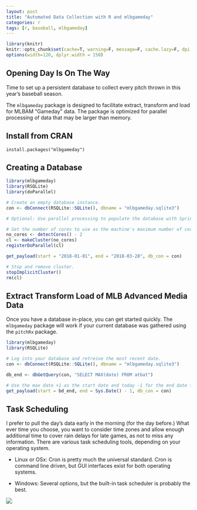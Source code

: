 ```yaml
---
layout: post
title: "Automated Data Collection with R and mlbgameday"
categories: r
tags: [r, baseball, mlbgameday]
---
```


```r
library(knitr)
knitr::opts_chunk$set(cache=T, warning=F, message=F, cache.lazy=F, dpi = 180)
options(width=120, dplyr.width = 150)
```

## Opening Day Is On The Way

Time to set up a persistent database to collect every pitch thrown in this year's baseball season.

The `mlbgameday` package is designed to facilitate extract, transform and load for MLBAM “Gameday” data. The package is optimized for parallel processing of data that may be larger than memory.

## Install from CRAN

`install.packages("mlbgameday")`

## Creating a Database

```r
library(mlbgameday)
library(RSQLite)
library(doParallel)

# Create an empty database instance.
con <- dbConnect(RSQLite::SQLite(), dbname = "mlbgameday.sqlite3")

# Optional: Use parallel processing to populate the database with Spring Training Games.

# Set the number of cores to use as the machine's maximum number of cores minus 1 for background processes.
no_cores <- detectCores() - 2
cl <- makeCluster(no_cores)  
registerDoParallel(cl)

get_payload(start = "2018-01-01", end = "2018-03-28", db_con = con)

# Stop and remove cluster.
stopImplicitCluster()
rm(cl)
```

## Extract Transform Load of MLB Advanced Media Data

Once you have a database in-place, you can get started quickly. The `mlbgameday` package will work if your current database was gathered using the `pitchRx` package.

```r
library(mlbgameday)
library(RSQLite)

# Log into your database and retreive the most recent date.
con <- dbConnect(RSQLite::SQLite(), dbname = "mlbgameday.sqlite3")

db_end <- dbGetQuery(con, "SELECT MAX(date) FROM atbat")

# Use the max date +1 as the start date and today -1 for the end date for your new payload.
get_payload(start = bd_end, end = Sys.Date() - 1, db_con = con)
```

## Task Scheduling

I prefer to pull the day's data early in the morning (for the day before.) What ever time you choose, you want to consider time zones and allow enough additional time to cover rain delays for late games, as not to miss any information. There are various task scheduling tools, depending on your operating system.

* Linux or OSx: Cron is pretty much the universal standard. Cron is command line driven, but GUI interfaces exist for both operating systems.

* Windows: Several options, but the built-in task scheduler is probably the best.

![](https://raw.githubusercontent.com/keberwein/mlbgameday/master/man/figures/mlbgameday_hex.png)
